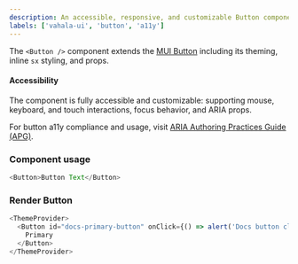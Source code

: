 ```yaml
---
description: An accessible, responsive, and customizable Button component.
labels: ['vahala-ui', 'button', 'a11y']
---
```



The `<Button />` component extends the [MUI Button](https://mui.com/material-ui/react-button) including its theming, inline `sx` styling, and props.

#### Accessibility

The component is fully accessible and customizable: supporting mouse, keyboard, and touch interactions, focus behavior, and ARIA props.

For button a11y compliance and usage, visit [ARIA Authoring Practices Guide (APG)](https://www.w3.org/WAI/ARIA/apg/patterns/button/).

### Component usage

```js
<Button>Button Text</Button>
```

### Render Button

```js live
<ThemeProvider>
  <Button id="docs-primary-button" onClick={() => alert('Docs button clicked')}>
    Primary
  </Button>
</ThemeProvider>
```
